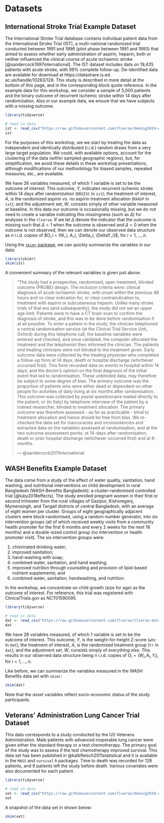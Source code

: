 # Datasets {#data}

## International Stroke Trial Example Dataset {#ist}

The International Stroke Trial database contains individual patient data
from the International Stroke Trial (IST), a multi-national randomized trial 
conducted between 1991 and 1996 (pilot phase between 1991 and 1993) that aimed 
to assess whether early administration of aspirin, heparin, both or neither 
influenced the clinical course of acute ischaemic stroke 
[@sandercock1997international]. The IST dataset includes data on 19,435 patients 
with acute stroke, with 99\% complete follow-up. De-identified data are 
available for download at https://datashare.is.ed. ac.uk/handle/10283/128. This 
study is described in more detail at the bottom of this page, and in the 
corresponding block quote reference. In the example data for this workshop, we 
consider a sample of 5,000 patients and the binary outcome of recurrent ischemic 
stroke within 14 days after randomization. Also in our example data, we ensure 
that we have subjects with a missing outcome. 

```r
library(tidyverse)

# read in data
ist <- read_csv("https://raw.githubusercontent.com/tlverse/deming2019-workshop/master/data/ist_sample.csv")
ist
```

For the purposes of this workshop, we we start by treating the data as
independent and identically distributed (i.i.d.) random draws from a very large
target population. We could, with available options, account for the clustering
of the data (within sampled geographic regions), but, for simplification, we 
avoid these details in these workshop presentations, although modifications of 
our methodology for biased samples, repeated measures, etc., are available.

We have 26 variables measured, of which 1 variable is set to be the outcome of
interest. This outcome, $Y$, indicates recurrent ischemic stroke within 14 days 
after randomization (`DRSISC` in `ist`); the treatment of interest, 
$A$, is the randomized aspirin vs. no aspirin treatment allocation (`RXASP` in 
`ist`); and the adjustment set, $W$, consists simply of other variable measured 
at baseline. In this data our outcome is occasionally missing, but we do not 
need to create a variable indicating this missingness (such as $\Delta$) for 
analyses in the `tlverse`. If we let $\Delta$ denote the indicator that 
the outcome is missing such that $\Delta = 1$ when the outcome is observed and 
$\Delta = 0$ when the outcome is not observed, then we can denote our observed 
data structure as $n$ i.i.d. copies of $O_i = (W_i, A_i, \Delta_i, \DeltaY_i)$, 
for $i = 1, \ldots, n$.

Using the [`skimr` package](https://CRAN.R-project.org/package=skimr), we can
quickly summarize the variables in our data:

```r
library(skimr)
skim(ist)
```

A convenient summary of the relevant variables is given just above.

> "The study had a prospective, randomised, open treatment, blinded outcome 
> (PROBE) design. The inclusion criteria were: clinical diagnosis of acute 
> ischaemic stroke, with onset within the previous 48 hours and no clear 
> indication for, or clear contraindication to, treatment with aspirin or 
> subcutaneous heparin. Unlike many stroke trials of that era (and 
> subsequently), the study did not set an upper age limit. Patients were to 
> have a CT brain scan to confirm the diagnosis of stroke, and this was to be 
> done before randomisation if at all possible. To enter a patient in the 
> study, the clinician telephoned a central randomisation service (at the 
> Clinical Trial Service Unit, Oxford) during this telephone call, the baseline 
> variables were entered and checked, and once validated, the computer 
> allocated the treatment and the telephonist then informed the clinician. The 
> patients and treating clinicians were not blinded to the treatment given. 
> Early outcome data were collected by the treating physician who completed a 
> follow-up form at 14 days, death or hospital discharge (whichever occurred 
> first). This form recorded data on events in hospital within 14 days, and the 
> doctor's opinion on the final diagnosis of the initial event that led to 
> randomisation. These unblinded data, may therefore be subject to some degree 
> of bias. The primary outcome was the proportion of patients who were either 
> dead or dependent on other people for activities of daily living at six 
> months after randomisation. This outcome was collected by postal 
> questionnaire mailed directly to the patient, or (in Italy) by telephone 
> interview of the patient by a trained researcher, blinded to treatment 
> allocation. The primary outcome was therefore assessed - as far as 
> practicable - blind to treatment allocation and hence should be free from 
> bias. We re-checked the data set for inaccuracies and inconsistencies and 
> extracted data on the variables assessed at randomisation, and at the two 
> outcome assessment points: at 14-days after randomisation, death or prior 
> hospital discharge (whichever occurred first) and at 6-months.
>
> --- @sandercock2011international

## WASH Benefits Example Dataset {#wash}

The data come from a study of the effect of water quality, sanitation, hand
washing, and nutritional interventions on child development in rural Bangladesh
(WASH Benefits Bangladesh): a cluster-randomised controlled trial
[@luby2018effects]. The study enrolled pregnant women in their first or second
trimester from the rural villages of Gazipur, Kishoreganj, Mymensingh, and
Tangail districts of central Bangladesh, with an average of eight women per
cluster. Groups of eight geographically adjacent clusters were block-randomised,
using a random number generator, into six intervention groups (all of which
received weekly visits from a community health promoter for the first 6 months
and every 2 weeks for the next 18 months) and a double-sized control group (no
intervention or health promoter visit). The six intervention groups were:

1. chlorinated drinking water;
2. improved sanitation;
3. hand-washing with soap;
4. combined water, sanitation, and hand washing;
5. improved nutrition through counseling and provision of lipid-based nutrient
   supplements; and
6. combined water, sanitation, handwashing, and nutrition.

In the workshop, we concentrate on child growth (size for age) as the outcome of
interest. For reference, this trial was registered with ClinicalTrials.gov as
NCT01590095.

```r
library(tidyverse)

# read in data
dat <- read_csv("https://raw.githubusercontent.com/tlverse/tlverse-data/master/wash-benefits/washb_data.csv")
dat
```

We have 28 variables measured, of which 1 variable is set to be the outcome of
interest. This outcome, $Y$, is the weight-for-height Z-score (`whz` in `dat`);
the treatment of interest, $A$, is the randomized treatment group (`tr` in
`dat`); and the adjustment set, $W$, consists simply of *everything else*. This
results in our observed data structure being $n$ i.i.d. copies of $O_i = (W_i,
A_i, Y_i)$, for $i = 1, \ldots, n$.

Like before, we can summarize the variables measured in the WASH Benefits data 
set with `skimr`:

```r
skim(dat)
```

Note that the *asset* variables reflect socio-economic status of the study 
participants. 

## Veterans’ Administration Lung Cancer Trial Dataset {#vet}

This data corresponds to a study conducted by the US Veterans Administration. 
Male patients with advanced inoperable lung cancer were given either the 
standard therapy or a test chemotherapy. The primary goal of the study was to 
assess if the test chemotherapy improved survival. This data set has been 
published in @kalbfleisch2011statistical and it is available in the `MASS` and 
`survival` `R` packages. Time to death was recorded for 128 patients, and 9 
patients left the study before death. Various covariates were also documented 
for each patient. 

```r
library(tidyverse)

# read in data
vet <- read_csv("https://raw.githubusercontent.com/tlverse/deming2019-workshop/master/data/veteran.csv")
vet
```

A snapshot of the data set in shown below:

```r
skim(vet)
```